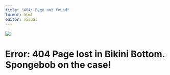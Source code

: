 ```yaml
---
title: "404: Page not found"
format: html
editor: visual
---
```


![]("pictures/vecteezy_spongebob-squarepants-cartoon_22036448_215/vecteezy_spongebob-squarepants-cartoon_22036448.jpg")

# Error: 404 Page lost in Bikini Bottom. Spongebob on the case!
